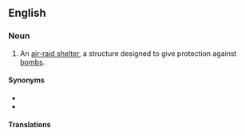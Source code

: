 ==English==

===Noun===
{{en-noun}}

# An [[air-raid shelter]], a structure designed to give protection against [[bomb]]s.

====Synonyms====
* {{l|en|air-raid shelter}}
* {{l|en|bombproof}}

====Translations====
{{trans-see|air-raid shelter}}